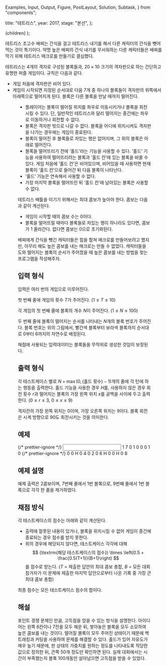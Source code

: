   Examples,
  Input,
  Output,
  Figure,
  PostLayout,
  Solution,
  Subtask,
} from "components";

  title: "테트리스",
  year: 2017,
  stage: "본선",
};

  <PostLayout meta={meta}>{children}</PostLayout>
);

테트리스 초고수 배찌는 간식을 걸고 테트리스 내기를 해서 다른 캐릭터의 간식을 뺏어먹는 것이 특기이다. 악명 높은 배찌의 간식 내기를 무서워하는 다른 캐릭터들은 배찌를 막기 위해 테트리스 매크로를 만들기로 결심했다.

테트리스는 $4$개의 격자로 구성된 블록들과, $20 \times 10$ 크기의 격자판으로 하는 간단하고 유명한 퍼즐 게임이다. 규칙은 다음과 같다.

- 게임 처음에 격자판은 비어 있다.
- 게임이 시작되면 지정된 순서대로 다음 $7$개 중 하나의 블록들이 격자판의 위쪽에서 아래쪽으로 떨어지게 된다. 블록은 다른 블록을 만날 때까지 떨어진다.

<Figure src="/2017/1508639518891_1.jpg" alt="" />

- 플레이어는 블록이 떨어질 위치를 좌우로 이동시키거나 블록을 회전시킬 수 있다. 단, 일반적인 테트리스와 달리 떨어지는 중간에는 좌우로 이동하거나 회전할 수 없다.
- 블록은 격자판 밖으로 나갈 수 없다. 블록을 어디에 위치시켜도 격자판을 나가는 경우에는 게임이 종료된다.
- 블록이 떨어진 후 블록들로 차있는 행은 없어지며, 그 위의 블록은 아래로 떨어진다.
- 블록을 떨어뜨리기 전에 ‘홀드’라는 기능을 사용할 수 있다. ‘홀드’ 기능을 사용하여 떨어뜨리려는 블록과 ‘홀드 칸’에 있는 블록을 바꿀 수 있다. 게임 처음에 ‘홀드 칸’은 비어있으며, 비어있을 때 사용하면 현재 블록이 ‘홀드 칸’으로 들어간 뒤 다음 블록이 나타난다.
- ‘홀드’ 기능은 연속해서 사용할 수 없다.
- 가장 마지막 블록을 떨어뜨린 뒤 ‘홀드 칸’에 남아있는 블록은 사용할 수 없다.

테트리스 배틀을 이기기 위해서는 최대 콤보가 높아야 한다. 콤보는 다음과 같이 계산된다.

- 게임이 시작할 때의 콤보 수는 $0$이다.
- 블록을 떨어뜨릴 때마다 블록들로 차있는 행이 하나라도 있다면, 콤보가 $1$ 올라간다. 없다면 콤보는 0으로 초기화된다.

배찌에게 간식을 뺏긴 캐릭터들은 힘을 합쳐 매크로를 만들어보려고 했지만, 아무리 해도 높은 콤보를 내는 매크로는 만들 수 없었다. 캐릭터들을 도와 떨어지는 블록의 순서가 주어졌을 때 높은 콤보를 내는 방법을 찾는 프로그램을 작성해주자.

## 입력 형식

입력은 여러 번의 게임으로 이루어진다.

첫 번째 줄에 게임의 횟수 $T$가 주어진다. ($1 \le T \le 10$)

각 게임의 첫 번째 줄에 블록의 개수 $N$이 주어진다. ($1 \le N \le 100$)

두 번째 줄에 블록이 떨어지는 순서를 나타내는 $N$개의 블록 번호가 주어진다. 블록 번호는 위의 그림에서, 빨간색 블록부터 보라색 블록까지 순서대로 $0$부터 $6$까지의 자연수로 배정된다.

채점에 사용되는 입력데이터는 블록들을 무작위로 생성한 것임이 보장된다.

## 출력 형식

각 테스트케이스 별로 $N+\max(0, (\textrm{홀드 횟수})-1)$개의 줄에 각 턴에 하는 행동을 출력한다. 홀드 기능을 사용한 경우 $H$를, 사용하지 않은 경우 회전 횟수 $r$과 떨어지는 블록의 가장 왼쪽 위치 $x$를 공백을 사이에 두고 출력한다. ($0 \le r \le 3$, $0 \le x \le 9$)

격자칸의 가장 왼쪽 위치는 $0$이며, 가장 오른쪽 위치는 $9$이다. 블록 회전은 시계 방향으로 $90$도 회전시키는 것을 의미한다.

## 예제

<Examples>
  {/* prettier-ignore */}
  <Input>
1
7
0 1 0 0 0 1 0
  </Input>
  {/* prettier-ignore */}
  <Output>
0 0
H
0 4
0 2
0 6
H
0 0
H
0 8
  </Output>
</Examples>

## 예제 설명

예제 출력은 $2$콤보이며, $7$번째 줄에서 $1$번 블록으로, $9$번째 줄에서 $1$번 블록으로 각각 한 줄을 제거하였다.

## 채점 방식

각 테스트케이스의 점수는 아래와 같이 계산된다.

- 출력에 잘못된 내용이 있거나, 블록을 위치시킬 수 없어 게임이 중간에 종료되는 경우 점수를 받지 못한다.
- 위의 경우에 해당되지 않다면, 테스트케이스 각각에 대해
  $$
  (\textrm{해당 테스트케이스의 점수}) \times \left(0.5 + \frac{0.5(T+1)}{B+1}\right)
  $$
  를 점수로 받는다.
  ($T$ = 제출한 답안의 최대 콤보 총합, $B$ = 모든 대회 참가자가 이 문제에 제출한 마지막 답안으로부터 나온 기록 중 가장 큰 최대 콤보 총합)

최종 점수는 모든 테스트케이스 점수의 합이다.

## 해설

<Solution>

포인트 경쟁 문제인 만큼, 고득점을 얻을 수 있는 방식을 설명한다. 아이디어는 왼쪽 $6$칸이나 $7$칸을 모두 채운 뒤, 쌓아놓은 블록을 모두 소모하여 높은 콤보를 내는 것이다. 떨어질 블록이 모두 주어진 상태이기 때문에 백트래킹과 커팅을 사용하여 문제를 해결할 수 있다. 홀드가 있어 자유도가 매우 높기 때문에, 판 상태의 가중치를 원하는 정도를 나타내도록 적당한 값으로 정의한 뒤, 큰쪽 $50$개 정도만 확인하면 된다. 실제 대회에서는 시간이 부족했는지 블록 $100$개동안 살아남으면 고득점을 받을 수 있었다.

</Solution>
